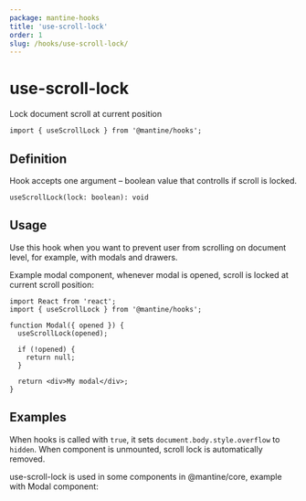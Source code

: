 ```yaml
---
package: mantine-hooks
title: 'use-scroll-lock'
order: 1
slug: /hooks/use-scroll-lock/
---
```



# use-scroll-lock

<PageHeader
  source="mantine-hooks/src/hooks/use-scroll-lock/use-scroll-lock.ts"
  docs="hooks/use-scroll-lock.mdx"
  package="@mantine/hooks"
/>

Lock document scroll at current position

```tsx
import { useScrollLock } from '@mantine/hooks';
```

## Definition

Hook accepts one argument – boolean value that controlls if scroll is locked.

```tsx
useScrollLock(lock: boolean): void
```

## Usage

Use this hook when you want to prevent user from scrolling on document level,
for example, with modals and drawers.

Example modal component, whenever modal is opened, scroll is locked at current scroll position:

```tsx
import React from 'react';
import { useScrollLock } from '@mantine/hooks';

function Modal({ opened }) {
  useScrollLock(opened);

  if (!opened) {
    return null;
  }

  return <div>My modal</div>;
}
```

## Examples

When hooks is called with `true`, it sets `document.body.style.overflow` to `hidden`.
When component is unmounted, scroll lock is automatically removed.

<UseScrollLockDemo />

use-scroll-lock is used in some components in <GatsbyLink to="/core/getting-started/">@mantine/core</GatsbyLink>,
example with <GatsbyLink to="/core/modal/">Modal</GatsbyLink> component:

<ModalBaseDemo />
